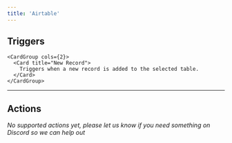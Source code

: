 ```yaml
---
title: 'Airtable'
---
```


## Triggers


    <CardGroup cols={2}>
      <Card title="New Record">
        Triggers when a new record is added to the selected table.
      </Card>
    </CardGroup>
  

---

## Actions

*No supported actions yet, please let us know if you need something on Discord so we can help out* 

